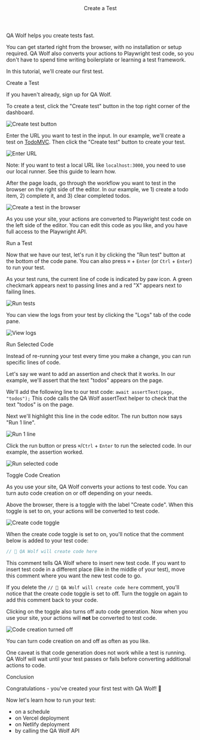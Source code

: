 

<Layout>

<Header>Create a Test</Header>

QA Wolf helps you create tests fast.

You can get started right from the browser, with no installation or setup required. QA Wolf also converts your actions to <ExternalLink href="https://playwright.dev/docs/core-concepts">Playwright</ExternalLink> test code, so you don't have to spend time writing boilerplate or learning a test framework.

In this tutorial, we'll create our first test.

<SubHeader>Create a Test</SubHeader>

If you haven't already, <ExternalLink href="https://spirit.qawolf.com/sign-up">sign up for QA Wolf</ExternalLink>.

To create a test, click the "Create test" button in the top right corner of the dashboard.

<Image
  alt="Create test button"
  height={374}
  src="/docs/create-a-test/create-test-button.png"
  width={1600}
/>

Enter the URL you want to test in the input. In our example, we'll create a test on <a href='http://todomvc.com/examples/react' target="_blank">TodoMVC</a>. Then click the "Create test" button to create your test.

<Image
  alt="Enter URL"
  height={804}
  src="/docs/create-a-test/enter-url.png"
  width={1600}
/>

Note: If you want to test a local URL like `localhost:3000`, you need to use our local runner. See <Link href="/docs/use-localhost">this guide</Link> to learn how.

After the page loads, go through the workflow you want to test in the browser on the right side of the editor. In our example, we 1) create a todo item, 2) complete it, and 3) clear completed todos.

<Image
  alt="Create a test in the browser"
  height={799}
  src="/docs/create-a-test/created-test.png"
  width={1600}
/>

As you use your site, your actions are converted to <ExternalLink href="https://playwright.dev/docs/core-concepts">Playwright</ExternalLink> test code on the left side of the editor. You can edit this code as you like, and you have full access to the <ExternalLink href="https://playwright.dev/docs/api/class-playwright" target="_blank">Playwright API</ExternalLink>.

<SubHeader>Run a Test</SubHeader>

Now that we have our test, let's run it by clicking the "Run test" button at the bottom of the code pane. You can also press `⌘` + `Enter` (or `Ctrl` + `Enter`) to run your test.

As your test runs, the current line of code is indicated by paw icon. A green checkmark appears next to passing lines and a red "X" appears next to failing lines.

<Image
  alt="Run tests"
  height={799}
  src="/docs/create-a-test/run-test.png"
  width={1600}
/>

You can view the logs from your test by clicking the "Logs" tab of the code pane.

<Image
  alt="View logs"
  height={801}
  src="/docs/create-a-test/view-logs.png"
  width={1600}
/>

<SubHeader>Run Selected Code</SubHeader>

Instead of re-running your test every time you make a change, you can run specific lines of code.

Let's say we want to add an assertion and check that it works. In our example, we'll assert that the text "todos" appears on the page.

We'll add the following line to our test code: `await assertText(page, "todos");` This code calls the QA Wolf <Link href="/docs/assert-text">assertText</Link> helper to check that the text "todos" is on the page.

Next we'll highlight this line in the code editor. The run button now says "Run 1 line".

<Image
  alt="Run 1 line"
  height={797}
  src="/docs/create-a-test/run-1-line.png"
  width={1600}
/>

Click the run button or press `⌘`/`Ctrl` + `Enter` to run the selected code. In our example, the assertion worked.

<Image
  alt="Run selected code"
  height={362}
  src="/docs/create-a-test/run-selected-code.png"
  width={480}
/>

<SubHeader>Toggle Code Creation</SubHeader>

As you use your site, QA Wolf converts your actions to test code. You can turn auto code creation on or off depending on your needs.

Above the browser, there is a toggle with the label "Create code". When this toggle is set to on, your actions will be converted to test code.

<Image
  alt="Create code toggle"
  height={794}
  src="/docs/create-a-test/create-code-toggle.png"
  width={1600}
/>

When the create code toggle is set to on, you'll notice that the comment below is added to your test code:

```js
// 🐺 QA Wolf will create code here
```

This comment tells QA Wolf where to insert new test code. If you want to insert test code in a different place (like in the middle of your test), move this comment where you want the new test code to go.

If you delete the `// 🐺 QA Wolf will create code here` comment, you'll notice that the create code toggle is set to off. Turn the toggle on again to add this comment back to your code.

Clicking on the toggle also turns off auto code generation. Now when you use your site, your actions will **not** be converted to test code.

<Image
  alt="Code creation turned off"
  height={797}
  src="/docs/create-a-test/create-code-off.png"
  width={1600}
/>

You can turn code creation on and off as often as you like.

One caveat is that code generation does not work while a test is running. QA Wolf will wait until your test passes or fails before converting additional actions to code.

<SubHeader>Conclusion</SubHeader>

Congratulations - you've created your first test with QA Wolf! 🎉

Now let's learn how to run your test:

- <Link href="/docs/run-tests-on-a-schedule">on a schedule</Link>
- <Link href="/docs/run-tests-on-vercel-deployment">on Vercel deployment</Link>
- <Link href="/docs/run-tests-on-netlify-deployment">
    on Netlify deployment
  </Link>
- <Link href="/docs/run-tests-with-api">by calling the QA Wolf API</Link>

</Layout>
